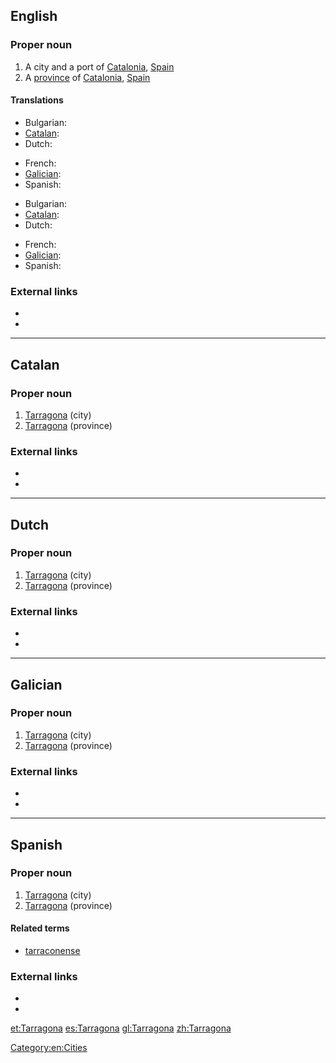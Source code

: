==English==

===Proper noun===
{{en-proper noun}}

# A city and a port of [[Catalonia]], [[Spain]]
# A [[province]] of [[Catalonia]], [[Spain]]

====Translations====
{{trans-top|A city and a port}}
* Bulgarian: {{t|bg|Тарагона}}
* [[Catalan]]: {{t-|ca|Tarragona|f}}
* Dutch: {{t-|nl|Tarragona}}
{{trans-mid}}
* French: {{t|fr|Tarragone|f}}
* [[Galician]]: {{t-|gl|Tarragona|f}}
* Spanish: {{t+|es|Tarragona|f}}
{{trans-bottom}}
{{trans-top|A province of Catalonia}}
* Bulgarian: {{t|bg|Тарагона}}
* [[Catalan]]: {{t-|ca|Tarragona|f}}
* Dutch: {{t-|nl|Tarragona}}
{{trans-mid}}
* French: {{t|fr|Tarragone|f}}
* [[Galician]]: {{t-|gl|Tarragona|f}}
* Spanish: {{t+|es|Tarragona|f}}
{{trans-bottom}}

===External links===
* {{pedialite}}
* {{pedialite|Province of Tarragona}}

[[Category:en:Cities]]

----

==Catalan==

===Proper noun===
{{ca-proper noun|f}}

# [[#English|Tarragona]] (city)
# [[#English|Tarragona]] (province)

===External links===
* {{pedialite|lang=ca}}
* {{pedialite|lang=ca|Província de Tarragona}}

----

==Dutch==

===Proper noun===
{{nl-proper noun|-}}

# [[#English|Tarragona]] (city)
# [[#English|Tarragona]] (province)

===External links===
* {{pedialite|lang=nl|Tarragona (stad)}}
* {{pedialite|lang=nl|Tarragona (provincie)}}

----

==Galician==

===Proper noun===
{{gl-proper noun|f}}

# [[#English|Tarragona]] (city)
# [[#English|Tarragona]] (province)

===External links===
* {{pedialite|lang=gl}}
* {{pedialite|lang=gl|Provincia de Tarragona}}

----

==Spanish==

===Proper noun===
{{es-proper noun|f}}

# [[#English|Tarragona]] (city)
# [[#English|Tarragona]] (province)

====Related terms====
* [[tarraconense]]

===External links===
* {{pedialite|lang=es}}
* {{pedialite|lang=es|Provincia de Tarragona}}

[[et:Tarragona]]
[[es:Tarragona]]
[[gl:Tarragona]]
[[zh:Tarragona]]